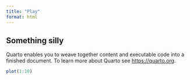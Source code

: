 ```yaml
---
title: "Play"
format: html
---
```


## Something silly 

Quarto enables you to weave together content and executable code into a finished document. To learn more about Quarto see <https://quarto.org>.

```r
plot(1:10)
```

